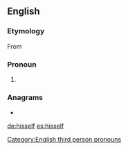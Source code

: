 ==English==

===Etymology===
From {{etyl|enm|en}}

===Pronoun===
{{head|en|pronoun|plural|themselves|or|theirselves}}

# {{lb|en|nonstandard|now|_|chiefly|dialect}} {{form of|Variant form|himself|lang=en}}

===Anagrams===
* {{l|en|selfish}}

[[Category:English third person pronouns]]

[[de:hisself]]
[[es:hisself]]